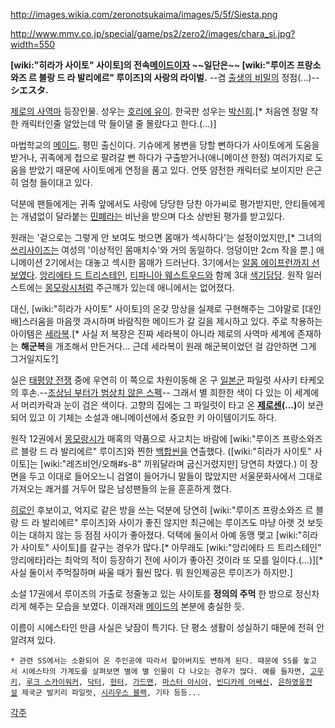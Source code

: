 http://images.wikia.com/zeronotsukaima/images/5/5f/Siesta.png

http://www.mmv.co.jp/special/game/ps2/zero2/images/chara_si.jpg?width=550

'''[wiki:"히라가 사이토" 사이토]의 전속[[메이드]]이자 ~~일단은~~ [wiki:"루이즈 프랑소와즈 르 블랑 드 라 발리에르" 루이즈]의 사랑의 라이벌.''' --겸 [[출생의 비밀]]의 정점(...)--
'''シエスタ.'''

[[제로의 사역마]] 등장인물.
성우는 [[호리에 유이]]. 한국판 성우는 [[박신희]].[* 처음엔 정말 착한 캐릭터인줄 알았는데 막 들이댈 줄 몰랐다고 한다.(...)]

마법학교의 [[메이드]]. 평민 출신이다. 기슈에게 봉변을 당할 뻔하다가 사이토에게 도움을 받거나, 귀족에게 첩으로 팔려갈 뻔 하다가 구출받거나(애니메이션 한정) 여러가지로 도움을 받았기 때문에 사이토에게 연정을 품고 있다. 언뜻 얌전한 캐릭터로 보이지만 은근히 엄청 들이대고 있다.

덕분에 팬들에게는 귀족 앞에서도 사랑에 당당한 당찬 아가씨로 평가받지만, 안티들에게는 개념없이 달라붙는 [[민폐]]라는 비난을 받으며 다소 상반된 평가를 받고있다.

원래는 '겉으로는 그렇게 안 보여도 벗으면 몸매가 섹시하다'는 설정이었지만,[* 그녀의 [[쓰리사이즈]]는 여성의 '이상적인 몸매치수'와 거의 동일하다. 엉덩이만 2cm 작을 뿐.] 애니메이션 2기에서는 대놓고 섹시한 몸매가 드러난다. 3기에서는 [http://blogs.c.yimg.jp/res/blog-c2-ee/chihaya1023/folder/620738/49/35168749/img_1?1218794778 알몸 에이프런까지 선보였다]. [[앙리에타 드 트리스테인]], [[티파니아 웨스트우드]]와 함께 3대 [[색기담당]]. 원작 일러스트에는 [[몽모랑시]]처럼 주근깨가 있는데 애니에서는 없어졌다.

대신, [wiki:"히라가 사이토" 사이토]의 온갖 망상을 실제로 구현해주는 그야말로 [대인배]스러움을 마음껏 과시하며 바람직한 메이드가 갈 길을 제시하고 있다. 주로 착용하는 아이템은 [[세라복]].[* 사실 저 복장은 진짜 세라복이 아니라 제로의 사역마 세계에 존재하는 '''해군복'''을 개조해서 만든거다... 근데 세라복이 원래 해군복이었던 걸 감안하면 그게 그거일지도?]

실은 [[태평양 전쟁]] 중에 우연히 이 쪽으로 차원이동해 온 구 [[일본군]] 파일럿 사사키 타케오의 후손.--[[사사키 타케오|조상님 부터가 범상치 않은 스펙]]-- 그래서 별 희한한 색이 다 있는 이 세계에서 머리카락과 눈이 검은 색이다. 고향의 집에는 그 파일럿이 타고 온 '''[[제로센]](…)'''이 보관되어 있고 이 기체는 소설과 애니메이션에서 중요한 키 아이템이기도 하다.

원작 12권에서 [[몽모랑시]]가 매혹의 약품으로 사고치는 바람에 [wiki:"루이즈 프랑소와즈 르 블랑 드 라 발리에르" 루이즈]와 찐한 [[백합]]씬을 연출했다. ([wiki:"히라가 사이토" 사이토]는 [wiki:"레즈비언/오해#s-8" 끼워달라며 굽신거렸지만] 당연히 차였다.) 이 장면을 두고 이대로 들어오느니 검열이 들어가니 말들이 많았지만 서울문화사에서 그대로 가져오는 쾌거를 거두어 많은 남성팬들의 눈을 훈훈하게 했다.

[[히로인]] 후보이고, 억지로 같은 방을 쓰는 덕분에 당연히 [wiki:"루이즈 프랑소와즈 르 블랑 드 라 발리에르" 루이즈]와 사이가 좋진 않지만 최근에는 루이즈도 마냥 아랫 것 보듯이는 대하지 않는 등 점점 사이가 좋아졌다. 덕택에 둘이서 아예 동맹 맺고 [wiki:"히라가 사이토" 사이토]를 갈구는 경우가 많다.[* 아무래도 [wiki:"앙리에타 드 트리스테인" 앙리에타]라는 최악의 적이 등장하기 전에 사이가 좋아진 것이라 또 모를 일이다.(…)][* 사실 둘이서 주먹질하며 싸울 때가 훨씬 많다. 뭐 원인제공은 루이즈가 하지만.]

소설 17권에서 루이즈의 가출로 정줄놓고 있는 사이토를 '''정의의 주먹''' 한 방으로 정신차리게 해주는 모습을 보였다. 이래저래 [[메이드]]의 본분에 충실한 듯. 

이름이 시에스타인 만큼 사실은 낮잠이 특기다. 단 평소 생활이 성실하기 때문에 전혀 안 알려져 있다.

 * 관련 SS에서는 소환되어 온 주인공에 따라서 할아버지도 변하게 된다. 때문에 SS를 놓고서 시에스타의 가계도를 살펴보면 별에 별 인물이 다 나오는 경우가 많다. 예를 들자면, [[고우키]], [[루크 스카이워커]], [[닥터]], [[헌터]], [[가드맨]], [[마스터 아시아]], [[빈디카레 어쌔신]], [[은하영웅전설]] 제국군 발키리 파일럿, [[시리우스 블랙]], 기타 등등...


[[각주]]
